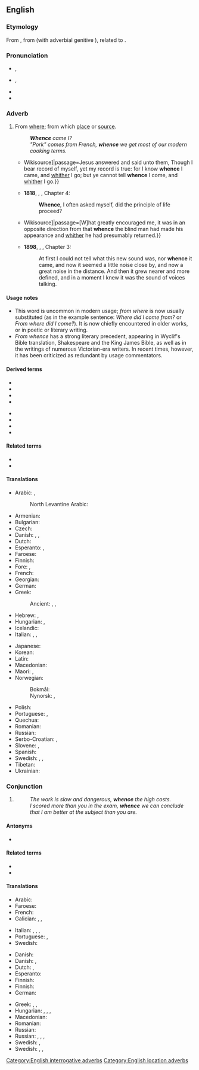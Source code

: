 ==English==
{{was wotd|2012|November|9}}

===Etymology===
{{PIE root|en|kʷ}}
From {{etyl|enm|en}} {{m|enm|whennes}}, from {{etyl|ang|en}} {{m|ang|hwanone}} (with adverbial genitive {{m|en|-s}}), related to {{m|ang|hwænne}}.

===Pronunciation===
* {{enPR|hwĕns}}, {{IPA|/ʍɛns/|lang=en}}
* {{qualifier|in accents with the [[wine-whine merger]]}} {{enPR|wĕns}}, {{IPA|/wɛns/|lang=en}}
* {{audio|en-us-whence.ogg|Audio (US)|lang=en}}
* {{rhymes|ɛns|lang=en}}

===Adverb===
{{en-adv|-}}

# {{lb|en|archaic|formal|or|literary}} From [[where]]; from which [[place]] or [[source]].
#: '''''Whence''' came I?''
#: ''"Pork" comes from French, '''whence''' we get most of our modern cooking terms.''
#* {{quote-book|year=1611|title=King James Bible|section=John 8:14|url=[s:Bible (King James)/John{{!}}Wikisource]|passage=Jesus answered and said unto them, Though I bear record of myself, yet my record is true: for I know '''whence''' I came, and [[whither]] I go; but ye cannot tell '''whence''' I come, and [[whither]] I go.}}
#* '''1818''', {{w|Mary Shelley}}, {{w|Frankenstein|''Frankenstein''}}, Chapter 4:
#*: '''Whence''', I often asked myself, did the principle of life proceed?
#* {{quote-book|year=1883|author=Robert Louis Stevenson|title=Treasure Island|chapter=The Sea-chest|url=[s:Treasure Island/Chapter 4{{!}}Wikisource]|passage=[W]hat greatly encouraged me, it was in an opposite direction from that '''whence''' the blind man had made his appearance and [[whither]] he had presumably returned.}}
#* '''1898''', {{w|J. Meade Falkner}}, {{w|Moonfleet|''Moonfleet''}}, Chapter 3:
#*: At first I could not tell what this new sound was, nor '''whence''' it came, and now it seemed a little noise close by, and now a great noise in the distance. And then it grew nearer and more defined, and in a moment I knew it was the sound of voices talking.

====Usage notes====
* This word is uncommon in modern usage; ''from where'' is now usually substituted (as in the example sentence: ''Where did I come from?'' or ''From where did I come?''). It is now chiefly encountered in older works, or in poetic or literary writing.
* ''From whence'' has a strong literary precedent, appearing in Wyclif's Bible translation, Shakespeare and the King James Bible, as well as in the writings of numerous Victorian-era writers. In recent times, however, it has been criticized as redundant by usage commentators.

====Derived terms====
{{rel-top4|Terms derived from whence}}
* {{l|en|anywhence}}
* {{l|en|elsewhence}}
* {{l|en|everywhence}}
* {{l|en|nowhence}}
{{rel-mid}}
* {{l|en|somewhence}}
* {{l|en|whencever}}
* {{l|en|whenceforth}}
* {{l|en|whencesoever}}
{{rel-bottom}}

====Related terms====
* {{l|en|hence}}
* {{l|en|thence}}

====Translations====
{{trans-top|from where; from which place or source}}
* Arabic: {{t|ar|مِن أَيْن}}, {{t|ar|مِن حَيْثُ}}
*: North Levantine Arabic: {{t|apc|منين|tr=mnen}}
* Armenian: {{t+|hy|ուստի}}
* Bulgarian: {{t+|bg|откъде|tr=otkădé|sc=Cyrl}}
* Czech: {{t+|cs|odkud}}
* Danish: {{t|da|hvorfra}}, {{t|da|hvoraf}}, {{t|da|hveden}}
* Dutch: {{t+|nl|waarvandaan}}
* Esperanto: {{t|eo|de kie}}, {{t|eo|el kie}}
* Faroese: {{t|fo|hvaðani}}
* Finnish: {{t+|fi|mistä}}
* Fore: {{t|for|forrt}}, {{t|for|gerrt}}
* French: {{t+|fr|d'où}}
* Georgian: {{t|ka|საიდან}}
* German: {{t+|de|woher}}
* Greek: {{t+|el|αφού}}
*: Ancient: {{t|grc|πόθεν}} {{qualifier|direct interrogative}}, {{t|grc|ὅθεν}} {{qualifier|relative}}, {{t|grc|ὁπόθεν}} {{qualifier|indirect interrogative}}
* Hebrew: {{t|he|מֵאַיִן|tr=meáin}}, {{t|he|מִנַּיִן|tr=minnáin}}
* Hungarian: {{t+|hu|honnan}}, {{t+|hu|honnét}}
* Icelandic: {{t+|is|hvaðan}}
* Italian: {{t+|it|onde}}, {{t+|it|donde}}, {{t|it|[[da]] [[dove]]}}
{{trans-mid}}
* Japanese: {{t|ja|どこから|tr=doko kara}}
* Korean: {{t|ko|어디서|tr=eo-di-seo}}
* Latin: {{t+|la|unde}}
* Macedonian: {{t|mk|од каде|tr=od káde|sc=Cyrl}}
* Maori: {{t|mi|nō hea}}, {{t|mi|nō whea}}
* Norwegian:
*: Bokmål: {{t|nb|hvorfra}}
*: Nynorsk: {{t|nn|kvar ifrå}}, {{t|nn|kor ifrå}}
* Polish: {{t+|pl|skąd}}
* Portuguese: {{t+|pt|donde}}, {{t|pt|de onde}}
* Quechua: {{t|qu|maymanta}}
* Romanian: {{t|ro|de unde}}
* Russian: {{t+|ru|отку́да}}
* Serbo-Croatian: {{t+|sh|odakle}}, {{t+|sh|otkud}}
* Slovene: {{t|sl|od kod}}, {{t|sl|od koder}}
* Spanish: {{t|es|[[de]] [[donde]]}}
* Swedish: {{t+|sv|varifrån}}, {{t|sv|var i från}}, {{t+|sv|vadan}}
* Tibetan: {{t|bo|ག་ནས}}
* Ukrainian: {{t|uk|звідки|sc=Cyrl}}
{{trans-bottom}}

===Conjunction===
{{en-con}}

# {{lb|en|literary|poetic}} {{non-gloss definition|Used for introducing the result of a fact that has just been stated.}}
#: ''The work is slow and dangerous, '''whence''' the high costs.''
#: ''I scored more than you in the exam, '''whence''' we can conclude that I am better at the subject than you are.''

====Antonyms====
* {{l|en|whither}}

====Related terms====
* {{l|en|hence}}
* {{l|en|thence}}

====Translations====
{{trans-top|conjunction}}
* Arabic: {{t|ar|مِن حَيْث}}
* Faroese: {{t|fo|hvaðani}}
* French: {{t+|fr|d'où}}
* Galician: {{t|gl|[[de]] [[aí]]}}, {{t|gl|[[de]] [[onde]]}}, {{t|gl|[[do]] [[cal]]}}
{{trans-mid}}
* Italian: {{t+|it|onde}}, {{t+|it|donde}}, {{t|it|[[da]] [[dove]]}}, {{t|it|[[da]] [[cui]]}}
* Portuguese: {{t|pt|[[de]] [[onde]]}}, {{t+|pt|donde}}
* Swedish: {{t+|sv|därav}}
{{trans-bottom}}

{{checktrans-top}}
* Danish: {{t|da|hvorfra}}
* Danish: {{t|da|hvorfra}}, {{t|da|hvoraf}}
* Dutch: {{t+check|nl|waarvandaan}}, {{t-check|nl|[[waar]] … [[vandaan]]…}}
* Esperanto: {{t|eo|el kie}}
* Finnish: {{t+|fi|mistä}}
* Finnish: {{t+|fi|mistä}}
* German: {{t+check|de|woher}}
{{trans-mid}}
* Greek: {{t+|el|πούθε}}, {{t|el|από πού}}, {{t|el|[[από]] [[όπου]]}}
* Hungarian: {{t+|hu|ahonnan}}, {{t+|hu|ahonnét}}, {{t+|hu|ahonnan}}, {{t|hu|amiből}}
* Macedonian: {{t|mk|откаде|tr=ótkade|sc=Cyrl}}
* Romanian: {{t|ro|de unde}}
* Russian: {{t+|ru|отку́да}}
* Russian: {{t+|ru|отку́да}}, {{t+|ru|отсю́да}}, {{t+|ru|сле́довательно}}, {{t+|ru|зна́чит}}
* Swedish: {{t+|sv|varav}}, {{t|sv|var av}}
* Swedish: {{t+|sv|varifrån}}, {{t|sv|var i från}}, {{t+|sv|vadan}}
{{trans-bottom}}

[[Category:English interrogative adverbs]]
[[Category:English location adverbs]]